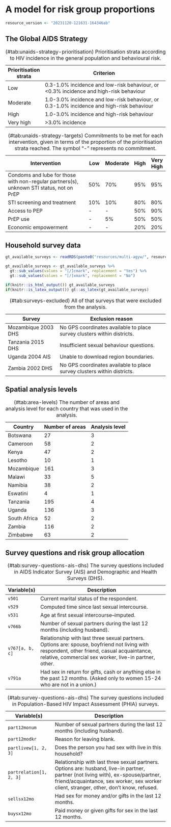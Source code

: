 # A model for risk group proportions

```r
resource_version <- "20231120-121631-164346ab"
```

## The Global AIDS Strategy

| Prioritisation strata | Criterion                                                                                  |
|-----------------------|--------------------------------------------------------------------------------------------|
| Low                   | 0.3-1.0\% incidence and low-risk behaviour, or <0.3\% incidence and high-risk behaviour    |
| Moderate              | 1.0-3.0\% incidence and low-risk behaviour, or 0.3-1.0\% incidence and high-risk behaviour |
| High                  | 1.0-3.0\% incidence and high-risk behaviour                                                |
| Very high             | >3.0\% incidence                                                                           |

Table: (\#tab:unaids-strategy-prioritisation) Prioritisation strata according to HIV incidence in the general population and behavioural risk.

| Intervention                                                 | Low  | Moderate | High | Very High |
|--------------------------------------------------------------|------|----------|------|-----------|
| Condoms and lube for those with non-regular partners(s), unknown STI status, not on PrEP | 50\% | 70\% | 95\% | 95\% |
| STI screening and treatment                                  | 10\% | 10\%     | 80\% | 80\%      |
| Access to PEP                                                | -    | -        | 50\% | 90\%      |
| PrEP use                                                     | -    | 5\%      | 50\% | 50\%      |
| Economic empowerment                                         | -    | -        | 20\% | 20\%      |

Table: (\#tab:unaids-strategy-targets) Commitments to be met for each intervention, given in terms of the proportion of the prioritisation strata reached. The symbol "-" represents no commitment.

## Household survey data

```r
gt_available_surveys <- readRDS(paste0("resources/multi-agyw/", resource_version, "/depends/available-surveys.rds"))

gt_available_surveys <- gt_available_surveys %>%
  gt::sub_values(values = "[/]cmark", replacement = "Yes") %>%
  gt::sub_values(values = "[/]xmark", replacement = "No")

if(knitr::is_html_output()) gt_available_surveys
if(knitr::is_latex_output()) gt::as_latex(gt_available_surveys)
```

| Survey              | Exclusion reason                           |
|---------------------|--------------------------------------------|
| Mozambique 2003 DHS | No GPS coordinates available to place survey clusters within districts. |
| Tanzania 2015 DHS   | Insufficient sexual behaviour questions.                                |
| Uganda 2004 AIS     | Unable to download region boundaries.                                   |
| Zambia 2002 DHS     | No GPS coordinates available to place survey clusters within districts. |

Table: (\#tab:surveys-excluded) All of that surveys that were excluded from the analysis.

## Spatial analysis levels

| Country      | Number of areas | Analysis level |
|--------------|-----------------|----------------|
| Botswana     | 27              | 3              |
| Cameroon     | 58              | 2              |
| Kenya        | 47              | 2              |
| Lesotho      | 10              | 1              |
| Mozambique   | 161             | 3              |
| Malawi       | 33              | 5              |
| Namibia      | 38              | 2              |
| Eswatini     | 4               | 1              |
| Tanzania     | 195             | 4              |
| Uganda       | 136             | 3              |
| South Africa | 52              | 2              |
| Zambia       | 116             | 2              |
| Zimbabwe     | 63              | 2              |

Table: (\#tab:area-levels) The number of areas and analysis level for each country that was used in the analysis.

## Survey questions and risk group allocation {#survey-questions}

| Variable(s)               | Description                                                                                                                 |
|---------------------------|-----------------------------------------------------------------------------------------------------------------------------|
| $\texttt{v501}$           | Current marital status of the respondent.                                                                                   |
| $\texttt{v529}$           | Computed time since last sexual intercourse.                                                                                |
| $\texttt{v531}$           | Age at first sexual intercourse--imputed.                                                                                   |
| $\texttt{v766b}$          | Number of sexual partners during the last 12 months (including husband).                                                    |
| $\texttt{v767[a, b, c]}$  | Relationship with last three sexual partners. Options are: spouse, boyfriend not living with respondent, other friend, casual acquaintance, relative, commercial sex worker, live-in partner, other. |
| $\texttt{v791a}$          | Had sex in return for gifts, cash or anything else in the past 12 months. (Asked only to women 15-24 who are not in a union.) |

Table: (\#tab:survey-questions-ais-dhs) The survey questions included in AIDS Indicator Survey (AIS) and Demographic and Health Surveys (DHS).

| Variable(s)                      | Description                                                                 |
|--------------------------------  |-----------------------------------------------------------------------------|
| $\texttt{part12monum}$           | Number of sexual partners during the last 12 months (including husband).    |
| $\texttt{part12modkr}$           | Reason for leaving \texttt{part12monum} blank.                              |
| $\texttt{partlivew[1, 2, 3]}$    | Does the person you had sex with live in this household?                    |
| $\texttt{partrelation[1, 2, 3]}$ | Relationship with last three sexual partners. Options are: husband, live-in partner, partner (not living with), ex-spouse/partner, friend/acquaintance, sex worker, sex worker client, stranger, other, don't know, refused. |
| $\texttt{sellsx12mo}$            | Had sex for money and/or gifts in the last 12 months.                       |
| $\texttt{buysx12mo}$             | Paid money or given gifts for sex in the last 12 months.                    |

Table: (\#tab:survey-questions-ais-dhs) The survey questions included in Population-Based HIV Impact Assessment (PHIA) surveys.
